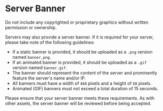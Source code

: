 
# Server Banner

<Callout type="warning" emoji="⚠️">
    Do not include any copyrighted or proprietary graphics without written
    permission or ownership.
</Callout>

Servers may also provide a server banner. If it is required for your server, please take note of the following guidelines:

-   If a static banner is provided, it should be uploaded as a `.png` version named `banner.png`.
-   If an animated banner is provided, it should be uploaded as a `.gif` version named `banner.gif`.
-   The banner should represent the content of the server and prominently feature the server's name and/or IP.
-   All banners must have a width of `468` pixels and a height of `60` pixels.
-   Animated (GIF) banners must not exceed a total duration of 15 seconds.

Please ensure that your server banner meets these requirements. As with other assets, the server banner will be reviewed before being accepted.
